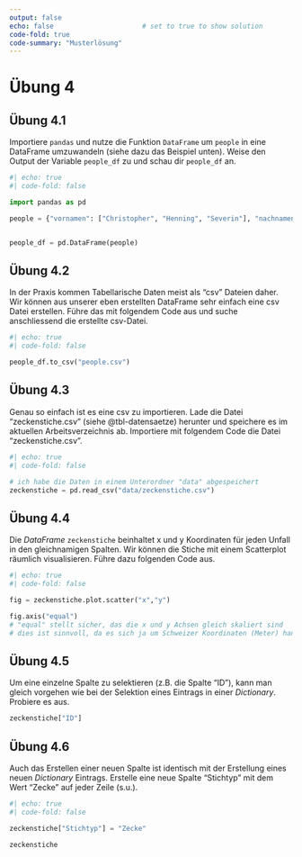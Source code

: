 ```yaml
---
output: false
echo: false                      # set to true to show solution
code-fold: true
code-summary: "Musterlösung"    
---
```


# Übung 4

## Übung 4.1

Importiere `pandas` und nutze die Funktion `DataFrame` um `people` in eine DataFrame umzuwandeln (siehe dazu das Beispiel unten). Weise den Output der Variable `people_df` zu und schau dir `people_df` an.

```python
#| echo: true
#| code-fold: false

import pandas as pd

people = {"vornamen": ["Christopher", "Henning", "Severin"], "nachnamen": ["Annen","May", "Kantereit"], "groessen": [174, 182, 162]}


people_df = pd.DataFrame(people)
```

## Übung 4.2 {#sec-ex-to-csv}

In der Praxis kommen Tabellarische Daten meist als "csv" Dateien daher. Wir können aus unserer eben erstellten DataFrame sehr einfach eine csv Datei erstellen. Führe das mit folgendem Code aus und suche anschliessend die erstellte csv-Datei.

```python
#| echo: true
#| code-fold: false

people_df.to_csv("people.csv")
```

<!-- :::{.callout-note}
## Achtung!

Falls ihr nicht wisst, wo das csv abgespeichet ist solltet ihr das Kapitel @sec-jupyternotebook nochmals durchlesen. 

Die *Working Directory* zu kennen ist wichtig, besonders auch für die nächste Aufgabe. Falls ihr die aktuelle Working Directory neu setzen und dafür JupyterLab schliessen müsst, denkt daran die Notebook vorgängig zu speichern und im File Explorer aufzusuchen.
::: -->

## Übung 4.3 {#sec-ex-import-zeckenstiche}

Genau so einfach ist es eine csv zu importieren. Lade die Datei "zeckenstiche.csv" (siehe @tbl-datensaetze) herunter und speichere es im aktuellen Arbeitsverzeichnis ab. Importiere mit folgendem Code die Datei "zeckenstiche.csv".

```python
#| echo: true
#| code-fold: false

# ich habe die Daten in einem Unterordner "data" abgespeichert
zeckenstiche = pd.read_csv("data/zeckenstiche.csv")
```

## Übung 4.4 {#sec-ex-scatterplot}

Die *DataFrame* `zeckenstiche` beinhaltet x und y Koordinaten für jeden Unfall in den gleichnamigen Spalten. Wir können die Stiche mit einem Scatterplot räumlich visualisieren. Führe dazu folgenden Code aus. 

```python
#| echo: true
#| code-fold: false

fig = zeckenstiche.plot.scatter("x","y")

fig.axis("equal")
# "equal" stellt sicher, das die x und y Achsen gleich skaliert sind
# dies ist sinnvoll, da es sich ja um Schweizer Koordinaten (Meter) handelt
```

## Übung 4.5 {#sec-ex-sel-col}

Um eine einzelne Spalte zu selektieren (z.B. die Spalte "ID"), kann man gleich vorgehen wie bei der Selektion eines Eintrags in einer *Dictionary*. Probiere es aus.

```python
zeckenstiche["ID"]
```

## Übung 4.6 {#sec-ex-new-col}

Auch das Erstellen einer neuen Spalte ist identisch mit der Erstellung eines neuen *Dictionary* Eintrags. Erstelle eine neue Spalte "Stichtyp" mit dem Wert "Zecke" auf jeder Zeile (s.u.).

```python
#| echo: true
#| code-fold: false

zeckenstiche["Stichtyp"] = "Zecke"
```

```python
zeckenstiche
```
